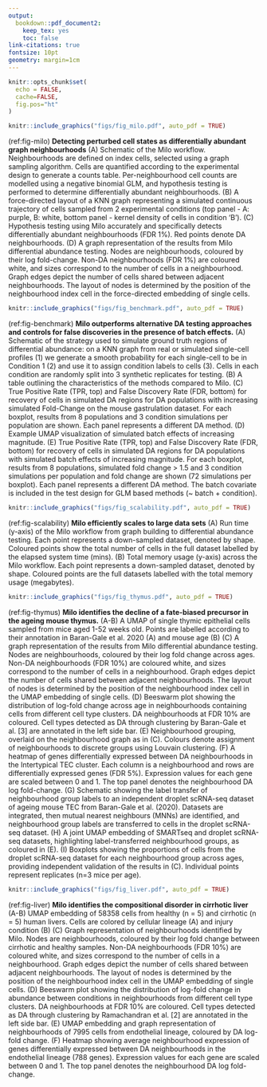 ```yaml
---
output:
  bookdown::pdf_document2:
    keep_tex: yes
    toc: false
link-citations: true
fontsize: 10pt
geometry: margin=1cm
---
```


```r
knitr::opts_chunk$set(
  echo = FALSE,
  cache=FALSE,
  fig.pos="ht"
)
```

\pagenumbering{gobble}

\newpage 


```r
knitr::include_graphics("figs/fig_milo.pdf", auto_pdf = TRUE)
```

(ref:fig-milo) **Detecting perturbed cell states as differentially abundant graph neighbourhoods**
(A) Schematic of the Milo workflow. 
Neighbourhoods are defined on index cells, selected using a graph sampling algorithm.
<!-- Randomly sampled KNN graph vertices (single-cells) are refined using a nearest-to median-position approach [REF]. Neighbourhoods are defined on each index vertex (cell), and  -->
Cells are quantified according to the experimental design to generate a counts table. Per-neighbourhood cell counts are modelled using a negative binomial GLM, and hypothesis testing is performed to determine differentially abundant neighbourhoods.
(B) A force-directed layout of a KNN graph representing a simulated continuous trajectory of cells sampled from 2 experimental conditions (top panel - A: purple, B: white, bottom panel - kernel density of cells in condition ‘B’).
(C) Hypothesis testing using Milo accurately and specifically detects differentially abundant neighbourhoods (FDR 1%). Red points denote DA neighbourhoods.
(D) 
A graph representation of the results from Milo differential abundance testing. Nodes are neighbourhoods, coloured by their log fold-change. Non-DA neighbourhoods (FDR 1%) are coloured white, and sizes correspond to the number of cells in a neighbourhood. Graph edges depict the number of cells shared between adjacent neighbourhoods. The layout of nodes is determined by the position of the neighbourhood index cell in the force-directed embedding of single cells. 


```r
knitr::include_graphics("figs/fig_benchmark.pdf", auto_pdf = TRUE)
```

(ref:fig-benchmark) **Milo outperforms alternative DA testing approaches and controls for false discoveries in the presence of batch effects.** (A) Schematic of the strategy used to simulate ground truth regions of differential abundance: on a KNN graph from real or simulated single-cell profiles (1) we generate a smooth probability for each single-cell to be in Condition 1 (2) and use it to assign condition labels to cells (3). Cells in each condition are randomly split into 3 synthetic replicates for testing. 
(B) A table outlining the characteristics of the methods compared to Milo. 
(C) True Positive Rate (TPR, top) and False Discovery Rate (FDR, bottom) for recovery of cells in simulated DA regions for DA populations with increasing simulated Fold-Change on the mouse gastrulation dataset. For each boxplot, results from 8 populations and 3 condition simulations per population are shown. Each panel represents a different DA method. (D) Example UMAP visualization of simulated batch effects of increasing magnitude.
(E) True Positive Rate (TPR, top) and False Discovery Rate (FDR, bottom) for recovery of cells in simulated DA regions for DA populations with simulated batch effects of increasing magnitude. For each boxplot, results from 8 populations, simulated fold change > 1.5 and 3 condition simulations per population and fold change are shown (72 simulations per boxplot). Each panel represents a different DA method. The batch covariate is included in the test design for GLM based methods (~ batch + condition). 

```r
knitr::include_graphics("figs/fig_scalability.pdf", auto_pdf = TRUE)
```

(ref:fig-scalability) **Milo efficiently scales to large data sets**
(A) Run time (y-axis) of the Milo workflow from graph building to differential abundance testing. Each point represents a down-sampled dataset, denoted by shape. Coloured points show the total number of cells in the full dataset labelled by the elapsed system time (mins). 
(B) Total memory usage (y-axis) across the Milo workflow. Each point represents a down-sampled dataset, denoted by shape. Coloured points are the full datasets labelled with the total memory usage (megabytes).


```r
knitr::include_graphics("figs/fig_thymus.pdf", auto_pdf = TRUE)
```

(ref:fig-thymus) **Milo identifies the decline of a fate-biased precursor in the ageing mouse thymus.**
(A-B) A UMAP of single thymic epithelial cells sampled from mice aged 1-52 weeks old. Points are labelled according to their annotation in Baran-Gale et al. 2020 (A) and mouse age (B)
(C) A graph representation of the results from Milo differential abundance testing. Nodes are neighbourhoods, coloured by their log fold change across ages. Non-DA neighbourhoods (FDR 10%) are coloured white, and sizes correspond to the number of cells in a neighbourhood. Graph edges depict the number of cells shared between adjacent neighbourhoods. The layout of nodes is determined by the position of the neighbourhood index cell in the UMAP embedding of single cells.
(D) Beeswarm plot showing the distribution of log-fold change across age in neighbourhoods containing cells from different cell type clusters. DA neighbourhoods at FDR 10% are coloured. Cell types detected as DA through clustering by Baran-Gale et al. [3] are annotated in the left side bar.
(E) Neighbourhood grouping, overlaid on the neighbourhood graph as in (C). Colours denote assignment of neighbourhoods to discrete groups using Louvain clustering.
(F) A heatmap of genes differentially expressed between DA neighbourhoods in the Intertypical TEC cluster. Each column is a neighbourhood and rows are differentially expressed genes (FDR 5%). Expression values for each gene are scaled between 0 and 1. The top panel denotes the neighbourhood DA log fold-change.
(G) Schematic showing the label transfer of neighbourhood group labels to an independent droplet scRNA-seq dataset of ageing mouse TEC from Baran-Gale et al. (2020). Datasets are integrated, then mutual nearest neighbours (MNNs) are identified, and neighbourhood group labels are transferred to cells in the droplet scRNA-seq dataset.
(H) A joint UMAP embedding of SMARTseq and droplet scRNA-seq datasets, highlighting label-transferred neighbourhood groups, as coloured in (E).
(I) Boxplots showing the proportions of cells from the droplet scRNA-seq dataset for each neighbourhood group across ages, providing independent validation of the results in (C). Individual points represent replicates (n=3 mice per age).

```r
knitr::include_graphics("figs/fig_liver.pdf", auto_pdf = TRUE)
```

(ref:fig-liver) **Milo identifies the compositional disorder in cirrhotic liver**
(A-B) UMAP embedding of 58358 cells from healthy (n = 5) and cirrhotic (n = 5) human livers. Cells are colored by cellular lineage (A) and injury condition (B)
(C) Graph representation of neighbourhoods identified by Milo. Nodes are neighbourhoods, coloured by their log fold change between cirrhotic and healthy samples. Non-DA neighbourhoods (FDR 10%) are coloured white, and sizes correspond to the number of cells in a neighbourhood. Graph edges depict the number of cells shared between adjacent neighbourhoods. The layout of nodes is determined by the position of the neighbourhood index cell in the UMAP embedding of single cells. (D) Beeswarm plot showing the distribution of log-fold change in abundance between conditions in neighbourhoods from different cell type clusters. DA neighbourhoods at FDR 10% are coloured. Cell types detected as DA through clustering by Ramachandran et al. [2] are annotated in the left side bar. (E) UMAP embedding and graph representation of neighbourhoods of 7995 cells from endothelial lineage, coloured by DA log-fold change. 
(F) Heatmap showing average neighbourhood expression of genes differentially expressed between DA neighbourhoods in the endothelial lineage (788 genes). Expression values for each gene are scaled between 0 and 1. The top panel denotes the neighbourhood DA log fold-change.




